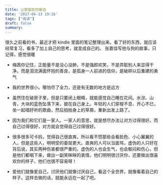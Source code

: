 ```yaml
---
title: 让我留在你身边
date: '2017-04-13 19:16'
tags: ["阅读"]
draft: false
summary: 
---
```

很久之前看的书，最近才把 kindle 里面的笔记整理出来。看了好的东西，就应该经常复习，看多了加上自己的思考，就变成自己的。
张嘉佳写他与狗的故事，只记得，感觉很暖

- 梅茜你记住，正能量不是没心没肺，不是强颜欢笑，不是弄脏别人来显得干净。而是泪流满面怀抱的善良，是孤身一人前进的信仰，是破碎以后重建的勇气

- 我的世界很小。哪怕尽了全力，还是有无数的地方是远方

- 虽然住在破房子里，但是只要闭上眼睛，就能感觉自己睡在花间。水淙、山青，大块的蓝色坠落下来，披在自己身上。年轻的人们穿梭不息、开心不已，坐一起唱好听的歌曲，然后拍拍身上的草屑，重新出发上路了。

- 因为我们和它们是一家人。一家人的意思，就是想尽办法让对方过得很好。而自己过得很好，对方就会觉得自己过得很好。

- 很多很多可卡妈，觉得自己很直爽，所以看不惯那些会看脸色、小心翼翼的人。但是这些人，明明受的委屈更大。直爽的人可以当面骂，虚伪的人只好在背后说，其实两种伤害都很严重的。虚伪的人也会生气，也会郁闷和伤心，但是他们都咽下来，做出一副笑眯眯的表情，他们明明很讨厌你，还要做出很喜欢你的样子，他们也很不容易呀！

- 爱他们就像爱自己，讨厌他们就像讨厌自己，看这个全世界，就像看着自己的样子。这样去做的话，就能永远在一起了吧。
